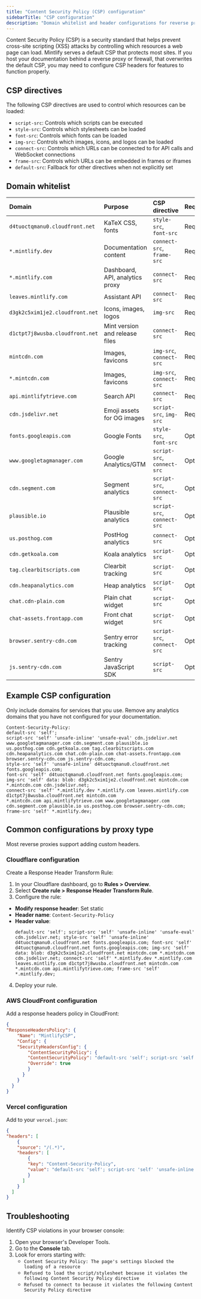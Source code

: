 ```yaml
---
title: "Content Security Policy (CSP) configuration"
sidebarTitle: "CSP configuration"
description: "Domain whitelist and header configurations for reverse proxies, firewalls, and networks that enforce strict security policies"
---
```


Content Security Policy (CSP) is a security standard that helps prevent cross-site scripting (XSS) attacks by controlling which resources a web page can load. Mintlify serves a default CSP that protects most sites. If you host your documentation behind a reverse proxy or firewall, that overwrites the default CSP, you may need to configure CSP headers for features to function properly.

## CSP directives

The following CSP directives are used to control which resources can be loaded:

- `script-src`: Controls which scripts can be executed
- `style-src`: Controls which stylesheets can be loaded
- `font-src`: Controls which fonts can be loaded
- `img-src`: Controls which images, icons, and logos can be loaded
- `connect-src`: Controls which URLs can be connected to for API calls and WebSocket connections
- `frame-src`: Controls which URLs can be embedded in frames or iframes
- `default-src`: Fallback for other directives when not explicitly set

## Domain whitelist

| Domain | Purpose | CSP directive | Required |
|:-------|:--------|:--------------|:-------|
| `d4tuoctqmanu0.cloudfront.net` | KaTeX CSS, fonts | `style-src`, `font-src` | Required |
| `*.mintlify.dev` | Documentation content | `connect-src`, `frame-src` | Required |
| `*.mintlify.com` | Dashboard, API, analytics proxy | `connect-src` | Required |
| `leaves.mintlify.com` | Assistant API | `connect-src` | Required |
| `d3gk2c5xim1je2.cloudfront.net` | Icons, images, logos | `img-src` | Required |
| `d1ctpt7j8wusba.cloudfront.net` | Mint version and release files | `connect-src` | Required |
| `mintcdn.com` | Images, favicons | `img-src`, `connect-src` | Required |
| `*.mintcdn.com` | Images, favicons | `img-src`, `connect-src` | Required |
| `api.mintlifytrieve.com` | Search API | `connect-src` | Required |
| `cdn.jsdelivr.net` | Emoji assets for OG images | `script-src`, `img-src` | Required |
| `fonts.googleapis.com` | Google Fonts | `style-src`, `font-src` | Optional |
| `www.googletagmanager.com` | Google Analytics/GTM | `script-src`, `connect-src` | Optional |
| `cdn.segment.com` | Segment analytics | `script-src`, `connect-src` | Optional |
| `plausible.io` | Plausible analytics | `script-src`, `connect-src` | Optional |
| `us.posthog.com` | PostHog analytics | `connect-src` | Optional |
| `cdn.getkoala.com` | Koala analytics | `script-src` | Optional |
| `tag.clearbitscripts.com` | Clearbit tracking | `script-src` | Optional |
| `cdn.heapanalytics.com` | Heap analytics | `script-src` | Optional |
| `chat.cdn-plain.com` | Plain chat widget | `script-src` | Optional |
| `chat-assets.frontapp.com` | Front chat widget | `script-src` | Optional |
| `browser.sentry-cdn.com` | Sentry error tracking | `script-src`, `connect-src` | Optional |
| `js.sentry-cdn.com` | Sentry JavaScript SDK | `script-src` | Optional |

## Example CSP configuration

<Note>
  Only include domains for services that you use. Remove any analytics domains that you have not configured for your documentation.
</Note>

```text wrap
Content-Security-Policy:
default-src 'self';
script-src 'self' 'unsafe-inline' 'unsafe-eval' cdn.jsdelivr.net www.googletagmanager.com cdn.segment.com plausible.io
us.posthog.com cdn.getkoala.com tag.clearbitscripts.com cdn.heapanalytics.com chat.cdn-plain.com chat-assets.frontapp.com
browser.sentry-cdn.com js.sentry-cdn.com;
style-src 'self' 'unsafe-inline' d4tuoctqmanu0.cloudfront.net fonts.googleapis.com;
font-src 'self' d4tuoctqmanu0.cloudfront.net fonts.googleapis.com;
img-src 'self' data: blob: d3gk2c5xim1je2.cloudfront.net mintcdn.com *.mintcdn.com cdn.jsdelivr.net;
connect-src 'self' *.mintlify.dev *.mintlify.com leaves.mintlify.com d1ctpt7j8wusba.cloudfront.net mintcdn.com
*.mintcdn.com api.mintlifytrieve.com www.googletagmanager.com cdn.segment.com plausible.io us.posthog.com browser.sentry-cdn.com;
frame-src 'self' *.mintlify.dev;
```

## Common configurations by proxy type

Most reverse proxies support adding custom headers.

### Cloudflare configuration

Create a Response Header Transform Rule:

1. In your Cloudflare dashboard, go to **Rules > Overview**.
2. Select **Create rule > Response Header Transform Rule**. 
3. Configure the rule:
  - **Modify response header**: Set static
  - **Header name**: `Content-Security-Policy`
  - **Header value**:
    ```text wrap
    default-src 'self'; script-src 'self' 'unsafe-inline' 'unsafe-eval' cdn.jsdelivr.net; style-src 'self' 'unsafe-inline' d4tuoctqmanu0.cloudfront.net fonts.googleapis.com; font-src 'self' d4tuoctqmanu0.cloudfront.net fonts.googleapis.com; img-src 'self' data: blob: d3gk2c5xim1je2.cloudfront.net mintcdn.com *.mintcdn.com cdn.jsdelivr.net; connect-src 'self' *.mintlify.dev *.mintlify.com leaves.mintlify.com d1ctpt7j8wusba.cloudfront.net mintcdn.com *.mintcdn.com api.mintlifytrieve.com; frame-src 'self' *.mintlify.dev;
    ```
4. Deploy your rule.

### AWS CloudFront configuration

Add a response headers policy in CloudFront:

```json
{
"ResponseHeadersPolicy": {
    "Name": "MintlifyCSP",
    "Config": {
    "SecurityHeadersConfig": {
        "ContentSecurityPolicy": {
        "ContentSecurityPolicy": "default-src 'self'; script-src 'self' 'unsafe-inline' 'unsafe-eval' cdn.jsdelivr.net; style-src 'self' 'unsafe-inline' d4tuoctqmanu0.cloudfront.net fonts.googleapis.com; font-src 'self' d4tuoctqmanu0.cloudfront.net fonts.googleapis.com; img-src 'self' data: blob: d3gk2c5xim1je2.cloudfront.net mintcdn.com *.mintcdn.com cdn.jsdelivr.net; connect-src 'self' *.mintlify.dev *.mintlify.com leaves.mintlify.com d1ctpt7j8wusba.cloudfront.net mintcdn.com *.mintcdn.com api.mintlifytrieve.com; frame-src 'self' *.mintlify.dev;",
        "Override": true
        }
      }
    }
  }
}
```

### Vercel configuration

Add to your `vercel.json`:

```json
{
"headers": [
    {
    "source": "/(.*)",
    "headers": [
        {
        "key": "Content-Security-Policy",
        "value": "default-src 'self'; script-src 'self' 'unsafe-inline' 'unsafe-eval' cdn.jsdelivr.net; style-src 'self' 'unsafe-inline' d4tuoctqmanu0.cloudfront.net fonts.googleapis.com; font-src 'self' d4tuoctqmanu0.cloudfront.net fonts.googleapis.com; img-src 'self' data: blob: d3gk2c5xim1je2.cloudfront.net mintcdn.com *.mintcdn.com cdn.jsdelivr.net; connect-src 'self' *.mintlify.dev *.mintlify.com leaves.mintlify.com d1ctpt7j8wusba.cloudfront.net mintcdn.com *.mintcdn.com api.mintlifytrieve.com; frame-src 'self' *.mintlify.dev;"
        }
      ]
    }
  ]
}
```

## Troubleshooting

Identify CSP violations in your browser console:

1. Open your browser's Developer Tools.
2. Go to the **Console** tab.
3. Look for errors starting with:
    - `Content Security Policy: The page's settings blocked the loading of a resource`
    - `Refused to load the script/stylesheet because it violates the following Content Security Policy directive`
    - `Refused to connect to because it violates the following Content Security Policy directive`
